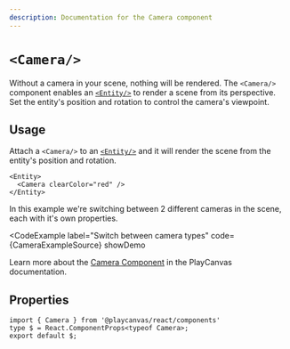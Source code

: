 ```yaml
---
description: Documentation for the Camera component
---
```


# `<Camera/>`


Without a camera in your scene, nothing will be rendered. The `<Camera/>` component enables an [`<Entity/>`](../entity) to render a scene from its perspective. Set the entity's position and rotation to control the camera's viewpoint.

## Usage

Attach a `<Camera/>` to an [`<Entity/>`](../entity) and it will render the scene from the entity's position and rotation.

```tsx
<Entity>
  <Camera clearColor="red" />
</Entity>
```

In this example we're switching between 2 different cameras in the scene, each with it's own properties.

<CodeExample
  label="Switch between camera types"
  code={CameraExampleSource}
  showDemo
>
  <Application>
    <Staging
      useLight={true}
      useShadow={true}
      useGrid={true}
      useCamera={false}
    >
      <CameraExample />
    </Staging>
  </Application>
</CodeExample>

Learn more about the [Camera Component](https://api.playcanvas.com/engine/classes/CameraComponent.html) in the PlayCanvas documentation.

## Properties

```tsx asTypedoc
import { Camera } from '@playcanvas/react/components'
type $ = React.ComponentProps<typeof Camera>;
export default $;
```
